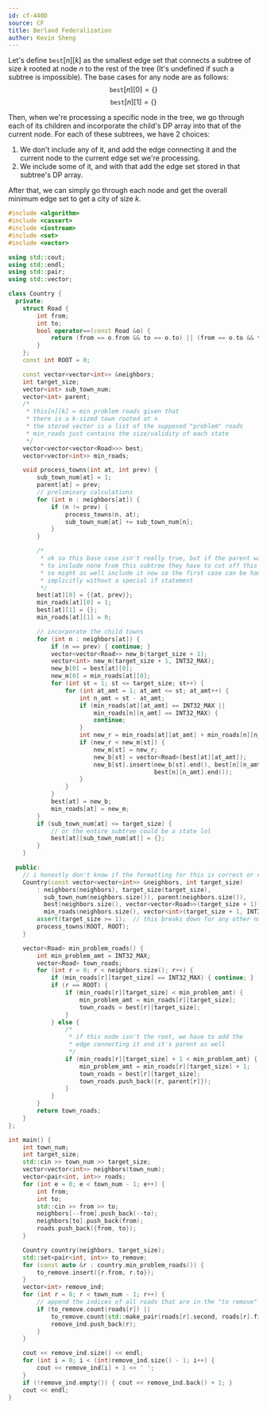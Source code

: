 ```yaml
---
id: cf-440D
source: CF
title: Berland Federalization
author: Kevin Sheng
---
```


Let's define $\texttt{best}[n][k]$ as the smallest edge set that connects a subtree of size $k$ rooted at node $n$ to the rest of the tree (It's undefined if such a subtree is impossible).
The base cases for any node are as follows:
$$
\texttt{best}[n][0] = \{\}
$$
$$
\texttt{best}[n][1] = \{\}
$$

Then, when we're processing a specific node in the tree, we go through each of its children and incorporate the child's DP array into that of the current node.
For each of these subtrees, we have 2 choices:
1. We don't include any of it, and add the edge connecting it and the current node to the current edge set we're processing.
2. We include some of it, and with that add the edge set stored in that subtree's DP array.

After that, we can simply go through each node and get the overall minimum edge set to get a city of size $k$.

<LanguageSection>
<CPPSection>

```cpp
#include <algorithm>
#include <cassert>
#include <iostream>
#include <set>
#include <vector>

using std::cout;
using std::endl;
using std::pair;
using std::vector;

class Country {
  private:
	struct Road {
		int from;
		int to;
		bool operator==(const Road &o) {
			return (from == o.from && to == o.to) || (from == o.to && to == o.from);
		}
	};
	const int ROOT = 0;

	const vector<vector<int>> &neighbors;
	int target_size;
	vector<int> sub_town_num;
	vector<int> parent;
	/*
	 * this[n][k] = min problem roads given that
	 * there is a k-sized town rooted at n
	 * the stored vector is a list of the supposed "problem" roads
	 * min_roads just contains the size/validity of each state
	 */
	vector<vector<vector<Road>>> best;
	vector<vector<int>> min_roads;

	void process_towns(int at, int prev) {
		sub_town_num[at] = 1;
		parent[at] = prev;
		// preliminary calculations
		for (int n : neighbors[at]) {
			if (n != prev) {
				process_towns(n, at);
				sub_town_num[at] += sub_town_num[n];
			}
		}

		/*
		 * ok so this base case isn't really true, but if the parent wants
		 * to include none from this subtree they have to cut off this road
		 * so might as well include it now so the first case can be handled
		 * implicitly without a special if statement
		 */
		best[at][0] = {{at, prev}};
		min_roads[at][0] = 1;
		best[at][1] = {};
		min_roads[at][1] = 0;

		// incorporate the child towns
		for (int n : neighbors[at]) {
			if (n == prev) { continue; }
			vector<vector<Road>> new_b(target_size + 1);
			vector<int> new_m(target_size + 1, INT32_MAX);
			new_b[0] = best[at][0];
			new_m[0] = min_roads[at][0];
			for (int st = 1; st <= target_size; st++) {
				for (int at_amt = 1; at_amt <= st; at_amt++) {
					int n_amt = st - at_amt;
					if (min_roads[at][at_amt] == INT32_MAX ||
					    min_roads[n][n_amt] == INT32_MAX) {
						continue;
					}
					int new_r = min_roads[at][at_amt] + min_roads[n][n_amt];
					if (new_r < new_m[st]) {
						new_m[st] = new_r;
						new_b[st] = vector<Road>(best[at][at_amt]);
						new_b[st].insert(new_b[st].end(), best[n][n_amt].begin(),
						                 best[n][n_amt].end());
					}
				}
			}
			best[at] = new_b;
			min_roads[at] = new_m;
		}
		if (sub_town_num[at] <= target_size) {
			// or the entire subtree could be a state lol
			best[at][sub_town_num[at]] = {};
		}
	}

  public:
	// i honestly don't know if the formatting for this is correct or not lmao
	Country(const vector<vector<int>> &neighbors, int target_size)
	    : neighbors(neighbors), target_size(target_size),
	      sub_town_num(neighbors.size()), parent(neighbors.size()),
	      best(neighbors.size(), vector<vector<Road>>(target_size + 1)),
	      min_roads(neighbors.size(), vector<int>(target_size + 1, INT32_MAX)) {
		assert(target_size >= 1);  // this breaks down for any other number lol
		process_towns(ROOT, ROOT);
	}

	vector<Road> min_problem_roads() {
		int min_problem_amt = INT32_MAX;
		vector<Road> town_roads;
		for (int r = 0; r < neighbors.size(); r++) {
			if (min_roads[r][target_size] == INT32_MAX) { continue; }
			if (r == ROOT) {
				if (min_roads[r][target_size] < min_problem_amt) {
					min_problem_amt = min_roads[r][target_size];
					town_roads = best[r][target_size];
				}
			} else {
				/*
				 * if this node isn't the root, we have to add the
				 * edge connecting it and it's parent as well
				 */
				if (min_roads[r][target_size] + 1 < min_problem_amt) {
					min_problem_amt = min_roads[r][target_size] + 1;
					town_roads = best[r][target_size];
					town_roads.push_back({r, parent[r]});
				}
			}
		}
		return town_roads;
	}
};

int main() {
	int town_num;
	int target_size;
	std::cin >> town_num >> target_size;
	vector<vector<int>> neighbors(town_num);
	vector<pair<int, int>> roads;
	for (int e = 0; e < town_num - 1; e++) {
		int from;
		int to;
		std::cin >> from >> to;
		neighbors[--from].push_back(--to);
		neighbors[to].push_back(from);
		roads.push_back({from, to});
	}

	Country country(neighbors, target_size);
	std::set<pair<int, int>> to_remove;
	for (const auto &r : country.min_problem_roads()) {
		to_remove.insert({r.from, r.to});
	}
	vector<int> remove_ind;
	for (int r = 0; r < town_num - 1; r++) {
		// append the indices of all roads that are in the "to remove" list
		if (to_remove.count(roads[r]) ||
		    to_remove.count(std::make_pair(roads[r].second, roads[r].first))) {
			remove_ind.push_back(r);
		}
	}

	cout << remove_ind.size() << endl;
	for (int i = 0; i < (int)remove_ind.size() - 1; i++) {
		cout << remove_ind[i] + 1 << ' ';
	}
	if (!remove_ind.empty()) { cout << remove_ind.back() + 1; }
	cout << endl;
}
```

</CPPSection>
</LanguageSection>

